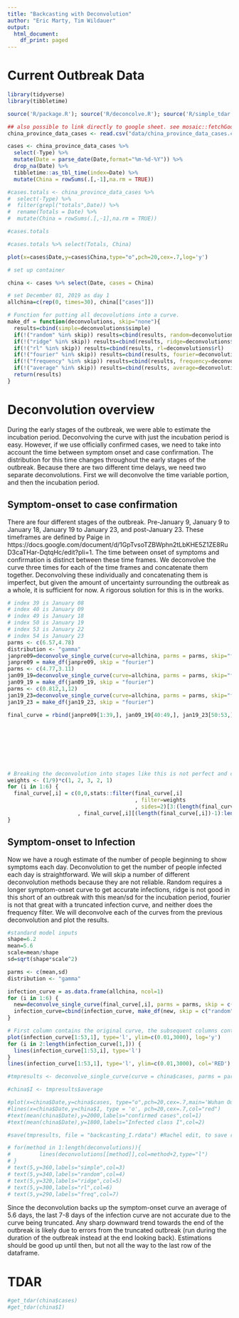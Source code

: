 ```yaml
---
title: "Backcasting with Deconvolution"
author: "Eric Marty, Tim Wildauer"
output:
  html_document:
    df_print: paged
---
```


# Current Outbreak Data

```r

library(tidyverse)
library(tibbletime)

source('R/package.R'); source('R/deconcolve.R'); source('R/simple_tdar.R');

## also possible to link directly to google sheet. see mosaic::fetchGoogle(), requires publishing sheet
china_province_data_cases <- read.csv("data/china_province_data_cases.csv",stringsAsFactors = FALSE)

cases <- china_province_data_cases %>% 
  select(-Type) %>% 
  mutate(Date = parse_date(Date,format="%m-%d-%Y")) %>% 
  drop_na(Date) %>% 
  tibbletime::as_tbl_time(index=Date) %>% 
  mutate(China = rowSums(.[,-1],na.rm = TRUE))

#cases.totals <- china_province_data_cases %>% 
#  select(-Type) %>%
#  filter(grepl("totals",Date)) %>% 
#  rename(Totals = Date) %>% 
#  mutate(China = rowSums(.[,-1],na.rm = TRUE))

#cases.totals

#cases.totals %>% select(Totals, China)

plot(x=cases$Date,y=cases$China,type="o",pch=20,cex=.7,log='y')

```


```r

# set up container

china <- cases %>% select(Date, cases = China)

# set December 01, 2019 as day 1
allchina=c(rep(0, times=30), china[["cases"]])

# Function for putting all decovolutions into a curve.
make_df = function(deconvolutions, skip="none"){
  results=cbind(simple=deconvolutions$simple)
  if(!("random" %in% skip)) results=cbind(results, random=deconvolutions$random)
  if(!("ridge" %in% skip)) results=cbind(results, ridge=deconvolutions$ridge)
  if(!("rl" %in% skip)) results=cbind(results, rl=deconvolutions$rl)
  if(!("fourier" %in% skip)) results=cbind(results, fourier=deconvolutions$fourier)
  if(!("frequency" %in% skip)) results=cbind(results, frequency=deconvolutions$frequency)
  if(!("average" %in% skip)) results=cbind(results, average=deconvolutions$average)
  return(results)
}
```

# Deconvolution overview

During the early stages of the outbreak, we were able to estimate the incubation period. Deconvolving the curve with just the incubation period is easy. However, if we use officially confirmed cases, we need to take into account the time between symptom onset and case confirmation. The distribution for this time changes throughout the early stages of the outbreak. Because there are two different time delays, we need two separate deconvolutions. First we will deconvolve the time variable portion, and then the incubation period.

## Symptom-onset to case confirmation

There are four different stages of the outbreak. Pre-January 9, January 9 to January 18, January 19 to January 23, and post-January 23. These timeframes are defined by Paige in https://docs.google.com/document/d/1GpTvsoTZBWphn2tLbKHE5Z1ZE8RuD3caTHar-DqtqHc/edit?pli=1. The time between onset of symptoms and confirmation is distinct between these time frames. We deconvolve the curve three times for each of the time frames and concatenate them together. Deconvolving these individually and concatenating them is imperfect, but given the amount of uncertainty surrounding the outbreak as a whole, it is sufficient for now. A rigorous solution for this is in the works.

```r
# index 39 is January 08
# index 40 is January 09
# index 49 is January 18
# index 50 is January 19
# index 53 is January 22
# index 54 is January 23
parms <- c(6.57,4.78)
distribution <- "gamma"
janpre09=deconvolve_single_curve(curve=allchina, parms = parms, skip="fourier")
janpre09 = make_df(janpre09, skip = "fourier")
parms <- c(4.77,3.11)
jan09_19=deconvolve_single_curve(curve=allchina, parms = parms, skip="fourier")
jan09_19 = make_df(jan09_19, skip = "fourier")
parms <- c(0.812,1,12)
jan19_23=deconvolve_single_curve(curve=allchina, parms = parms, skip="fourier")
jan19_23 = make_df(jan19_23, skip = "fourier")

final_curve = rbind(janpre09[1:39,], jan09_19[40:49,], jan19_23[50:53,], cbind( allchina[54:length(allchina)]
                                                                               ,allchina[54:length(allchina)]
                                                                               ,allchina[54:length(allchina)]
                                                                               ,allchina[54:length(allchina)]
                                                                               ,allchina[54:length(allchina)]
                                                                               #,allchina[54:length(allchina)]
                                                                               ,allchina[54:length(allchina)]))


# Breaking the deconvolution into stages like this is not perfect and creates jagged edges. Run a moving average to smooth out the sharp edges.
weights <- (1/9)*c(1, 2, 3, 2, 1)
for (i in 1:6) {
  final_curve[,i] = c(0,0,stats::filter(final_curve[,i]
                                        , filter=weights
                                        , sides=2)[3:(length(final_curve[,i])-2)]
                      , final_curve[,i][(length(final_curve[,i])-1):length(final_curve[,i])])
}

```


## Symptom-onset to Infection

Now we have a rough estimate of the number of people beginning to show symptoms each day. Deconvolution to get the number of people infected each day is straightforward. We will skip a number of different deconvolution methods because they are not reliable. Random requires a longer symptom-onset curve to get accurate infections, ridge is not good in this short of an outbreak with this mean/sd for the incubation period, fourier is not that great with a truncated infection curve, and neither does the frequency filter. We will deconvolve each of the curves from the previous deconvolution and plot the results. 

```r

#standard model inputs
shape=6.2
mean=5.6
scale=mean/shape
sd=sqrt(shape*scale^2)

parms <- c(mean,sd)
distribution <- "gamma"

infection_curve = as.data.frame(allchina, ncol=1)
for (i in 1:6) {
  new=deconvolve_single_curve(final_curve[,i], parms = parms, skip = c("random","ridge","fourier","frequency"))
  infection_curve=cbind(infection_curve, make_df(new, skip = c("random","ridge","fourier","frequency")))
}

# First column contains the original curve, the subsequent columns contain an estimation of the infection curve
plot(infection_curve[1:53,1], type='l', ylim=c(0.01,3000), log='y')
for (i in 2:length(infection_curve[1,])) {
  lines(infection_curve[1:53,i], type='l')
}
lines(infection_curve[1:53,1], type='l', ylim=c(0.01,3000), col='RED')

#tmpresults <- deconvolve_single_curve(curve = china$cases, parms = parms)

#china$I <- tmpresults$average

#plot(x=china$Date,y=china$cases, type="o",pch=20,cex=.7,main='Wuhan Outbreak Curves')
#lines(x=china$Date,y=china$I, type = 'o', pch=20,cex=.7,col="red")
#text(mean(china$Date),y=2000,labels="confirmed cases",col=1)
#text(mean(china$Date),y=1800,labels="Infected class I",col=2)

#save(tmpresults, file = "backcasting_I.rdata") #Rachel edit, to save results to file

# for(method in 1:length(deconvolutions)){
#         lines(deconvolutions[[method]],col=method+2,type="l")
# }
# text(5,y=360,labels="simple",col=3)
# text(5,y=340,labels="random",col=4)
# text(5,y=320,labels="ridge",col=5)
# text(5,y=300,labels="rl",col=6)
# text(5,y=290,labels="freq",col=7)


```

Since the deconvolution backs up the symptom-onset curve an average of 5.6 days, the last 7-8 days of the infection curve are not accurate due to the curve being truncated. Any sharp downward trend towards the end of the outbreak is likely due to errors from the truncated outbreak (run during the duration of the outbreak instead at the end looking back). Estimations should be good up until then, but not all the way to the last row of the dataframe. 

# TDAR

```r
#get_tdar(china$cases)
#get_tdar(china$I)
```


